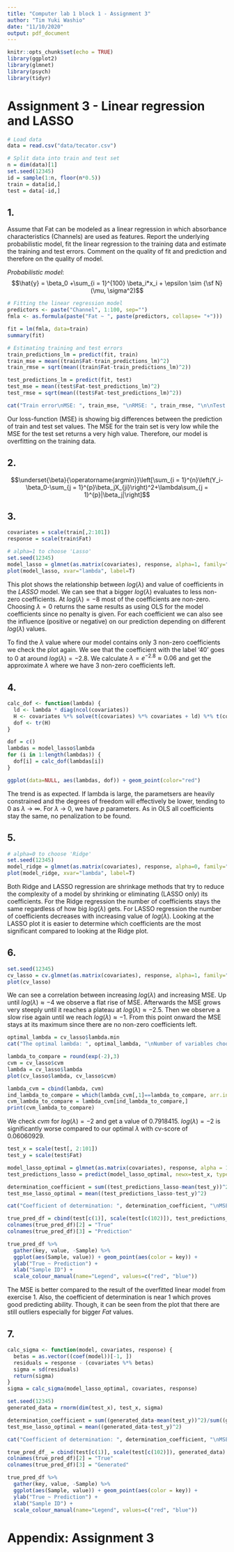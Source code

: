 ```yaml
---
title: "Computer lab 1 block 1 - Assignment 3"
author: "Tim Yuki Washio"
date: "11/10/2020"
output: pdf_document
---
```


```r
knitr::opts_chunk$set(echo = TRUE)
library(ggplot2)
library(glmnet)
library(psych)
library(tidyr)
```

# Assignment 3 - Linear regression and LASSO

```r
# Load data 
data = read.csv("data/tecator.csv")

# Split data into train and test set
n = dim(data)[1]
set.seed(12345)
id = sample(1:n, floor(n*0.5))
train = data[id,]
test = data[-id,]
```

## 1.
Assume that Fat can be modeled as a linear regression in which absorbance characteristics (Channels) are used as features. Report the underlying probabilistic model, fit the linear regression to the training data and estimate the training and test errors. Comment on the quality of fit and prediction and therefore on the quality of model.

*Probabilistic model*:
$$\hat{y} = \beta_0 +\sum_{i = 1}^{100} \beta_i*x_i + \epsilon \sim {\sf N}(\mu, \sigma^2)$$

```r
# Fitting the linear regression model
predictors <- paste("Channel", 1:100, sep="")
fmla <- as.formula(paste("Fat ~ ", paste(predictors, collapse= "+")))

fit = lm(fmla, data=train)
summary(fit)

# Estimating training and test errors
train_predictions_lm = predict(fit, train)
train_mse = mean((train$Fat-train_predictions_lm)^2)
train_rmse = sqrt(mean((train$Fat-train_predictions_lm)^2))

test_predictions_lm = predict(fit, test)
test_mse = mean((test$Fat-test_predictions_lm)^2)
test_rmse = sqrt(mean((test$Fat-test_predictions_lm)^2))

cat("Train error\nMSE: ", train_mse, "\nRMSE: ", train_rmse, "\n\nTest error\nMSE: ", test_mse, "\nRMSE: ", test_rmse)
```

Our loss-function (MSE) is showing big differences between the prediction of train and test set values. The MSE for the train set is very low while the MSE for the test set returns a very high value. Therefore, our model is overfitting on the training data.

## 2.

$$\underset{\beta}{\operatorname{argmin}}\left[\sum_{i = 1}^{n}\left(Y_i-\beta_0-\sum_{j = 1}^{p}\beta_jX_{ji}\right)^2+\lambda\sum_{j = 1}^{p}|\beta_j|\right]$$

## 3.

```r
covariates = scale(train[,2:101])
response = scale(train$Fat)

# alpha=1 to choose 'Lasso'
set.seed(12345)
model_lasso = glmnet(as.matrix(covariates), response, alpha=1, family="gaussian")
plot(model_lasso, xvar="lambda", label=T)
```

This plot shows the relationship between $log(\lambda)$ and value of coefficients in the *LASSO* model. We can see that a bigger $log(\lambda)$ evaluates to less non-zero coefficients. At $log(\lambda) = -8$ most of the coefficients are non-zero. Choosing $\lambda=0$ returns the same results as using OLS for the model coefficients since no penalty is given. For each coefficient we can also see the influence (positive or negative) on our prediction depending on different $log(\lambda)$ values.

To find the $\lambda$ value where our model contains only 3 non-zero coefficients we check the plot again.
We see that the coefficient with the label '40' goes to 0 at around $log(\lambda) = -2.8$. We calculate $\lambda = e^{-2.8} \approx 0.06$ and get the approximate $\lambda$ where we have 3 non-zero coefficients left.

## 4.

```r
calc_dof <- function(lambda) {
  ld <- lambda * diag(ncol(covariates))
  H <- covariates %*% solve(t(covariates) %*% covariates + ld) %*% t(covariates)
  dof <- tr(H)
}

dof = c()
lambdas = model_lasso$lambda
for (i in 1:length(lambdas)) {
  dof[i] = calc_dof(lambdas[i])
}

ggplot(data=NULL, aes(lambdas, dof)) + geom_point(color="red")
```

The trend is as expected. If lambda is large, the parametsers are heavily constrained and the degrees of freedom will effectively be lower, tending to 0 as $\lambda$ -> $\infty$. For $\lambda$ -> $0$, we have *p* parameters. As in OLS all coefficients stay the same, no penalization to be found.

## 5.

```r
# alpha=0 to choose 'Ridge'
set.seed(12345)
model_ridge = glmnet(as.matrix(covariates), response, alpha=0, family="gaussian")
plot(model_ridge, xvar="lambda", label=T)

```

Both Ridge and LASSO regression are shrinkage methods that try to reduce the complexity of a model by shrinking or eliminating (LASSO only) its coefficients. For the Ridge regression the number of coefficients stays the same regardless of how big $log(\lambda)$ gets. For LASSO regression the number of coefficients decreases with increasing value of $log(\lambda)$. Looking at the LASSO plot it is easier to determine which coefficients are the most significant compared to looking at the Ridge plot.

## 6.

```r
set.seed(12345)
cv_lasso = cv.glmnet(as.matrix(covariates), response, alpha=1, family="gaussian", lambda=seq(0,1,0.001))
plot(cv_lasso)
```

We can see a correlation between increasing $log(\lambda)$ and increasing MSE. Up until $log(\lambda) \approx  -4$ we observe a flat rise of MSE. Afterwards the MSE grows very steeply until it reaches a plateau at $log(\lambda) \approx  -2.5$. Then we observe a slow rise again until we reach $log(\lambda) \approx  -1$. From this point onward the MSE stays at its maximum since there are no non-zero coefficients left.

```r
optimal_lambda = cv_lasso$lambda.min
cat("The optimal lambda: ", optimal_lambda, "\nNumber of variables choosen: ", length(coef(cv_lasso, s="lambda.min")))
```

```r
lambda_to_compare = round(exp(-2),3)
cvm = cv_lasso$cvm
lambda = cv_lasso$lambda
plot(cv_lasso$lambda, cv_lasso$cvm)

lambda_cvm = cbind(lambda, cvm)
ind_lambda_to_compare = which(lambda_cvm[,1]==lambda_to_compare, arr.ind = TRUE)
cvm_lambda_to_compare = lambda_cvm[ind_lambda_to_compare,]
print(cvm_lambda_to_compare)
```

We check *cvm* for $log(\lambda)=-2$ and get a value of 0.7918415. $log(\lambda)=-2$ is significantly worse compared to our optimal $\lambda$ with cv-score of 0.06060929.

```r
test_x = scale(test[, 2:101])
test_y = scale(test$Fat)

model_lasso_optimal = glmnet(as.matrix(covariates), response, alpha = 1, lambda=optimal_lambda)
test_predictions_lasso = predict(model_lasso_optimal, newx=test_x, type="response")

determination_coefficient = sum((test_predictions_lasso-mean(test_y))^2)/sum((test_y-mean(test_y))^2)
test_mse_lasso_optimal = mean((test_predictions_lasso-test_y)^2)

cat("Coefficient of determination: ", determination_coefficient, "\nMSE: ", test_mse_lasso_optimal)

true_pred_df = cbind(test[c(1)], scale(test[c(102)]), test_predictions_lasso)
colnames(true_pred_df)[2] = "True"
colnames(true_pred_df)[3] = "Prediction"

true_pred_df %>% 
  gather(key, value, -Sample) %>% 
  ggplot(aes(Sample, value)) + geom_point(aes(color = key)) +
  ylab("True ~ Prediction") +
  xlab("Sample ID") + 
  scale_colour_manual(name="Legend", values=c("red", "blue"))
```

The MSE is better compared to the result of the overfitted linear model from exercise 1. Also, the coefficient of determination is near 1 which proves good predicting ability. Though, it can be seen from the plot that there are still outliers especially for bigger *Fat* values. 

## 7.
 
```r
calc_sigma <- function(model, covariates, response) {
  betas = as.vector((coef(model))[-1, ])
  residuals = response - (covariates %*% betas)
  sigma = sd(residuals)
  return(sigma)
}
sigma = calc_sigma(model_lasso_optimal, covariates, response)

set.seed(12345)
generated_data = rnorm(dim(test_x), test_x, sigma)

determination_coefficient = sum((generated_data-mean(test_y))^2)/sum((generated_data-mean(test_y))^2)
test_mse_lasso_optimal = mean((generated_data-test_y)^2)

cat("Coefficient of determination: ", determination_coefficient, "\nMSE: ", test_mse_lasso_optimal)

true_pred_df_ = cbind(test[c(1)], scale(test[c(102)]), generated_data)
colnames(true_pred_df)[2] = "True"
colnames(true_pred_df)[3] = "Generated"

true_pred_df %>% 
  gather(key, value, -Sample) %>% 
  ggplot(aes(Sample, value)) + geom_point(aes(color = key)) +
  ylab("True ~ Prediction") +
  xlab("Sample ID") + 
  scale_colour_manual(name="Legend", values=c("red", "blue"))
```



\newpage
# Appendix: Assignment 3

```r
```
